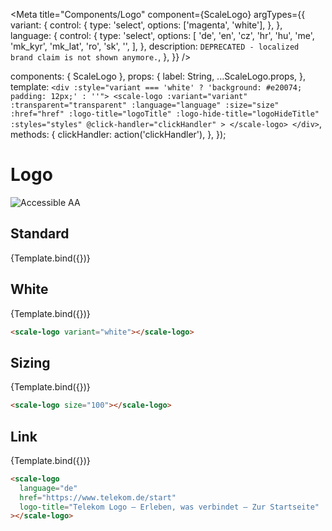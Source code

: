 
<Meta
  title="Components/Logo"
  component={ScaleLogo}
  argTypes={{
    variant: {
      control: {
        type: 'select',
        options: ['magenta', 'white'],
      },
    },
    language: {
      control: {
        type: 'select',
        options: [
          'de',
          'en',
          'cz',
          'hr',
          'hu',
          'me',
          'mk_kyr',
          'mk_lat',
          'ro',
          'sk',
          '',
        ],
      },
      description: `DEPRECATED - localized brand claim is not shown anymore.`,
    },
  }}
/>

  components: { ScaleLogo },
  props: {
    label: String,
    ...ScaleLogo.props,
  },
  template: `
    <div :style="variant === 'white' ? 'background: #e20074; padding: 12px;' : ''">
        <scale-logo
            :variant="variant"
            :transparent="transparent"
            :language="language"
            :size="size"
            :href="href"
            :logo-title="logoTitle"
            :logo-hide-title="logoHideTitle"
            :styles="styles"
            @click-handler="clickHandler"
        >
        </scale-logo>
    </div>
    `,
  methods: {
    clickHandler: action('clickHandler'),
  },
});

<div
  style={{
    display: 'inline-flex',
    alignItems: 'center',
    justifyContent: 'space-between',
    width: '100%',
  }}
>
  <h1>Logo</h1>
  <img src="assets/aa.png" alt="Accessible AA" />
</div>

## Standard

<Canvas withSource="none">
  <Story name="Standard" args={{}}>
    {Template.bind({})}
  </Story>
</Canvas>

<ArgsTable story="Standard" />

## White

<Canvas withSource="none">
  <Story
    name="White"
    args={{
      variant: 'white',
    }}
  >
    {Template.bind({})}
  </Story>
</Canvas>

```html
<scale-logo variant="white"></scale-logo>
```

## Sizing

<Canvas withSource="none">
  <Story
    name="Sizing"
    args={{
      size: 100,
    }}
  >
    {Template.bind({})}
  </Story>
</Canvas>

```html
<scale-logo size="100"></scale-logo>
```

## Link

<Canvas withSource="none">
  <Story
    name="Link"
    args={{
      language: 'de',
      href: 'https://www.telekom.de/start',
      logoTitle: 'Telekom Logo – Erleben, was verbindet – Zur Startseite',
    }}
  >
    {Template.bind({})}
  </Story>
</Canvas>

```html
<scale-logo
  language="de"
  href="https://www.telekom.de/start"
  logo-title="Telekom Logo – Erleben, was verbindet – Zur Startseite"
></scale-logo>
```

